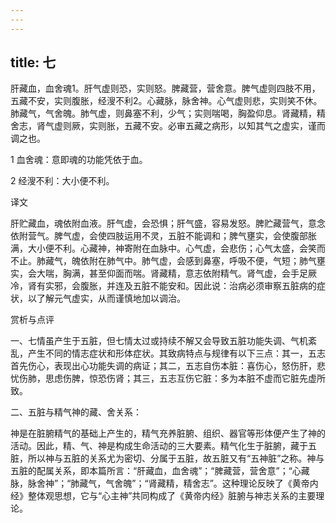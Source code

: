 ```yaml
---
---
---
```

title: 七
---




肝藏血，血舍魂1。肝气虚则恐，实则怒。脾藏营，营舍意。脾气虚则四肢不用，五藏不安，实则腹胀，经溲不利2。心藏脉，脉舍神。心气虚则悲，实则笑不休。肺藏气，气舍魄。肺气虚，则鼻塞不利，少气；实则喘喝，胸盈仰息。肾藏精，精舍志，肾气虚则厥，实则胀，五藏不安。必审五藏之病形，以知其气之虚实，谨而调之也。

1 血舍魂：意即魂的功能凭依于血。

2 经溲不利：大小便不利。

译文

肝贮藏血，魂依附血液。肝气虚，会恐惧；肝气盛，容易发怒。脾贮藏营气，意念依附营气。脾气虚，会使四肢运用不灵，五脏不能调和；脾气壅实，会使腹部胀满，大小便不利。心藏神，神寄附在血脉中。心气虚，会悲伤；心气太盛，会笑而不止。肺藏气，魄依附在肺气中。肺气虚，会感到鼻塞，呼吸不便，气短；肺气壅实，会大喘，胸满，甚至仰面而喘。肾藏精，意志依附精气。肾气虚，会手足厥冷，肾有实邪，会腹胀，并连及五脏不能安和。因此说：治病必须审察五脏病的症状，以了解元气虚实，从而谨慎地加以调治。

赏析与点评

一、七情虽产生于五脏，但七情太过或持续不解又会导致五脏功能失调、气机紊乱，产生不同的情志症状和形体症状。其致病特点与规律有以下三点：其一，五志首先伤心，表现出心功能失调的病证；其二，五志自伤本脏：喜伤心，怒伤肝，悲忧伤肺，思虑伤脾，惊恐伤肾；其三，五志互伤它脏：多为本脏不虚而它脏先虚所致。

二、五脏与精气神的藏、舍关系：

神是在脏腑精气的基础上产生的，精气充养脏腑、组织、器官等形体便产生了神的活动。因此，精、气、神是构成生命活动的三大要素。精气化生于脏腑，藏于五脏，所以神与五脏的关系尤为密切、分属于五脏，故五脏又有“五神脏”之称。神与五脏的配属关系，即本篇所言：“肝藏血，血舍魂”；“脾藏营，营舍意”；“心藏脉，脉舍神”；“肺藏气，气舍魄”；“肾藏精，精舍志”。这种理论反映了《黄帝内经》整体观思想，它与“心主神”共同构成了《黄帝内经》脏腑与神志关系的主要理论。